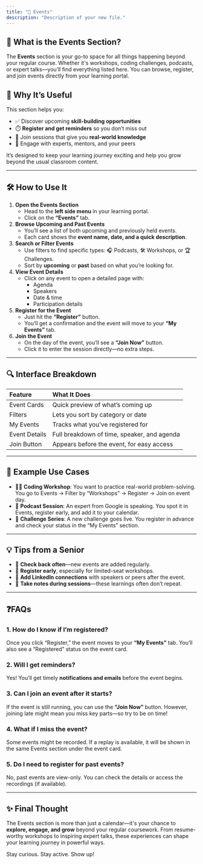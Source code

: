 ```yaml
---
title: "🎉 Events"
description: "Description of your new file."
---
```


## **📌 What is the Events Section?**

The **Events** section is your go-to space for all things happening beyond your regular course. Whether it's workshops, coding challenges, podcasts, or expert talks—you’ll find everything listed here. You can browse, register, and join events directly from your learning portal.

## **🎯 Why It’s Useful**

This section helps you:

- ✅ Discover upcoming **skill-building opportunities**
- ⏱️ **Register and get reminders** so you don’t miss out
- 🧠 Join sessions that give you **real-world knowledge**
- 💬 Engage with experts, mentors, and your peers

It’s designed to keep your learning journey exciting and help you grow beyond the usual classroom content.

---

## **🛠️ How to Use It**

1. **Open the Events Section**
   - Head to the **left side menu** in your learning portal.
   - Click on the **“Events”** tab.
2. **Browse Upcoming and Past Events**
   - You’ll see a list of both upcoming and previously held events.
   - Each card shows the **event name, date, and a quick description**.
3. **Search or Filter Events**
   - Use filters to find specific types: 🎧 Podcasts, 🛠️ Workshops, or 🏆 Challenges.
   - Sort by **upcoming** or **past** based on what you’re looking for.
4. **View Event Details**
   - Click on any event to open a detailed page with:
     - Agenda
     - Speakers
     - Date & time
     - Participation details
5. **Register for the Event**
   - Just hit the **“Register”** button.
   - You’ll get a confirmation and the event will move to your **“My Events”** tab.
6. **Join the Event**
   - On the day of the event, you’ll see a **“Join Now”** button.
   - Click it to enter the session directly—no extra steps.

---

## **🔍 Interface Breakdown**

| **Feature**   | **What It Does**                            |
| :------------ | :------------------------------------------ |
| Event Cards   | Quick preview of what’s coming up           |
| Filters       | Lets you sort by category or date           |
| My Events     | Tracks what you’ve registered for           |
| Event Details | Full breakdown of time, speaker, and agenda |
| Join Button   | Appears before the event, for easy access   |

---

## **🧠 Example Use Cases**

- 👩‍💻 **Coding Workshop**: You want to practice real-world problem-solving. You go to Events → Filter by “Workshops” → Register → Join on event day.
- 🎤 **Podcast Session**: An expert from Google is speaking. You spot it in Events, register early, and add it to your calendar.
- 🏁 **Challenge Series**: A new challenge goes live. You register in advance and check your status in the “My Events” section.

---

## **💡 Tips from a Senior**

- 🔔 **Check back often**—new events are added regularly.
- 📅 **Register early**, especially for limited-seat workshops.
- 🔗 **Add LinkedIn connections** with speakers or peers after the event.
- 📝 **Take notes during sessions**—these learnings often don’t repeat.

---

## **❓FAQs**

### **1. How do I know if I’m registered?**

Once you click “Register,” the event moves to your **“My Events”** tab. You’ll also see a “Registered” status on the event card.

### **2. Will I get reminders?**

Yes\! You’ll get timely **notifications and emails** before the event begins.

### **3. Can I join an event after it starts?**

If the event is still running, you can use the **“Join Now”** button. However, joining late might mean you miss key parts—so try to be on time\!

### **4. What if I miss the event?**

Some events might be recorded. If a replay is available, it will be shown in the same Events section under the event card.

### **5. Do I need to register for past events?**

No, past events are view-only. You can check the details or access the recordings (if available).

---

## **✨ Final Thought**

The Events section is more than just a calendar—it's your chance to **explore, engage, and grow** beyond your regular coursework. From resume-worthy workshops to inspiring expert talks, these experiences can shape your learning journey in powerful ways.

Stay curious. Stay active. Show up\!